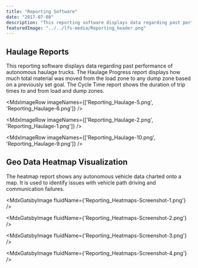 ```yaml
---
title: "Reporting Software"
date: "2017-07-08"
description: "This reporting software displays data regarding past performance of autonomous haulage trucks. The heatmap report shows any autonomous vehicle data charted onto a map."
featuredImage: "../../lfs-media/Reporting_header.png"
---
```



## Haulage Reports

This reporting software displays data regarding past performance of autonomous haulage trucks. The Haulage Progress report displays how much total material was moved from the load zone to any dump zone based on a previously set goal. The Cycle Time report shows the duration of trip times to and from load and dump zones.

<MdxImageRow imageNames={['Reporting_Haulage-5.png', 'Reporting_Haulage-6.png']} />

<MdxImageRow imageNames={['Reporting_Haulage-2.png', 'Reporting_Haulage-1.png']} />

<MdxImageRow imageNames={['Reporting_Haulage-10.png', 'Reporting_Haulage-9.png']} />

## Geo Data Heatmap Visualization

The heatmap report shows any autonomous vehicle data charted onto a map. It is used to identify issues with vehicle path driving and communication failures.

<MdxGatsbyImage fluidName={'Reporting_Heatmaps-Screenshot-1.png'} />

<MdxGatsbyImage fluidName={'Reporting_Heatmaps-Screenshot-2.png'} />

<MdxGatsbyImage fluidName={'Reporting_Heatmaps-Screenshot-3.png'} />

<MdxGatsbyImage fluidName={'Reporting_Heatmaps-Screenshot-4.png'} />
